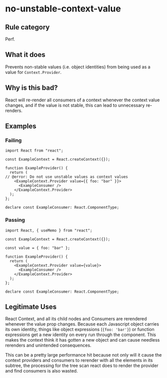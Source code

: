 # no-unstable-context-value

## Rule category

Perf.

## What it does

Prevents non-stable values (i.e. object identities) from being used as a value for `Context.Provider`.

## Why is this bad?

React will re-render all consumers of a context whenever the context value changes, and if the value is not stable, this can lead to unnecessary re-renders.

## Examples

### Failing

```tsx twoslash
import React from "react";

const ExampleContext = React.createContext({});

function ExampleProvider() {
  return (
// @error: Do not use unstable values as context values
    <ExampleContext.Provider value={{ foo: "bar" }}>
      <ExampleConsumer />
    </ExampleContext.Provider>
  );
};

declare const ExampleConsumer: React.ComponentType;
```

### Passing

```tsx twoslash
import React, { useMemo } from "react";

const ExampleContext = React.createContext({});

const value = { foo: "bar" };

function ExampleProvider() {
  return (
    <ExampleContext.Provider value={value}>
      <ExampleConsumer />
    </ExampleContext.Provider>
  );
};

declare const ExampleConsumer: React.ComponentType;
```

## Legitimate Uses

React Context, and all its child nodes and Consumers are rerendered whenever the value prop changes. Because each Javascript object carries its own identity, things like object expressions (`{foo: 'bar'}`) or function expressions get a new identity on every run through the component. This makes the context think it has gotten a new object and can cause needless rerenders and unintended consequences.

This can be a pretty large performance hit because not only will it cause the context providers and consumers to rerender with all the elements in its subtree, the processing for the tree scan react does to render the provider and find consumers is also wasted.
